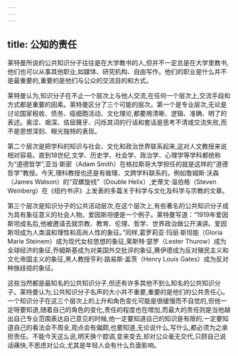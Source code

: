```yaml
---
---
---
```

title: 公知的责任
---



莱特曼所说的公共知识分子往往是在大学教书的人,但并不一定总是在大学里教书,他们也可以从事其他职业,如媒体、研究机构、自由写作。他们的职业是什么并不是最重要的,重要的是他们与公众的交流目的和方式。

莱特曼认为,知识分子在不止一个层次上与他人交流,在任何一个层次上,交流手段和方式都是重要的因素。莱特曼区分了三个可能的层次。第一个是专业层次,无论是讨论国家税收、债务、癌细胞活动、文化理论,都要用清晰、逻辑、准确、明了的表述。奥涩、艰深、佶屈聲牙、闪烁其词的行话和套话是思考不清或交流失败,而不是思想深刻、眼光独特的表现。

第二个层次是把学科的知识与社会、文化和政治世界联系起来,这对人文教授来说相对容易。直到18世纪,文学、历史学、社会学、政治学、心理学等学科都统称为“道德哲学”,亚当·斯密（Adam Smith）在格拉斯哥大学担任的就是这样的“道德哲学”教授。今天,理科教授也还是有做理、文跨学科联系的。例如詹姆斯·沃森（James Watson）的“双螺旋线”（Double Helix）,史蒂文·温伯格（Steven Weinberg）在《纽约书评》上发表的多篇关于科学与文化及科学与宗教的文章。

第三个层次是知识分子的公共活动层次,在这个层次上,有些著名的公共知识分子成为具有象征意义的社会人物。爱因斯坦便是一个例子。莱特曼写道：“1919年爱因斯坦成名后,他被邀请去就宗教、教育、伦理、哲学、世界政治做公开演讲。爱因斯坦成为人类温和理性和高尚人性的象征。”同样,葛罗莉亚·玛丽·斯坦能（Gloria Marie Steinem）成为现代女权思想的象征,莱斯特·瑟罗（Lester Thurow）成为全球经济的象征,乔姆斯基成为对美国外交批评的象征,赛伊德成为反对殖民主义和文化帝国主义的象征,黑人教授亨利·路易斯·盖茨（Henry Louis Gates）成为反对种族歧视的象征。

这些当然都是最知名的公共知识分子,但还有许多其他不到么知名的公共知识分子。莱特曼认为,公共知识分子名声的大小并不重要,重要的是他们的公共责任心。一个知识分子在这三个层次上的上升和角色变化可能是很缓慢而不自觉的,但他一定呀要知道,随着自己的角色的变化,责任的程度也在增加,而最大的责任则是当他越出自己专业范围表达自己意见的时候,他一定要知道自己的知识是有限的,一定要知道自己的看法会不周全,观点会有偏颇,也要知道,无论说什么,写什么,都必须为之承担责任。不能今天这么说,明天换个腔调,变来变去,却对公众毫无交代,只顾自己说话痛快,不思虑对公众,尤其是年轻人会有什么负面影响。